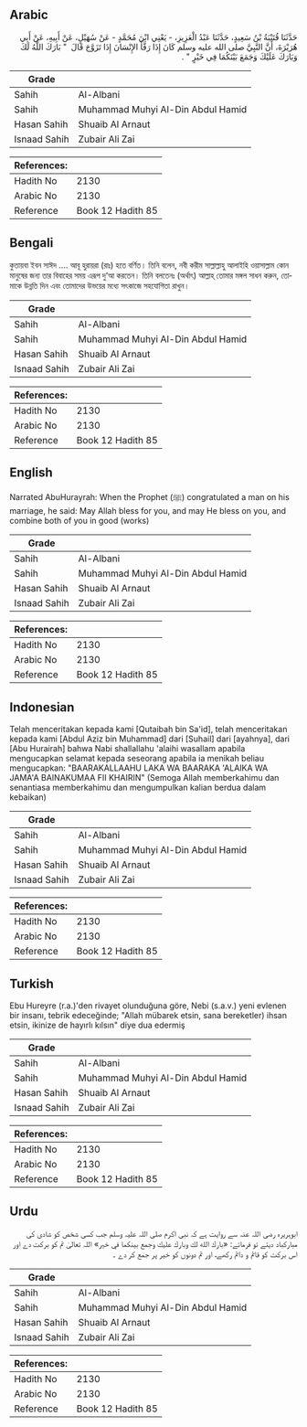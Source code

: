 ## Arabic


<div dir="rtl" lang="ar" style={{fontSize:'larger',backgroundColor:'#f8f9fa',padding:20}}>
حَدَّثَنَا قُتَيْبَةُ بْنُ سَعِيدٍ، حَدَّثَنَا عَبْدُ الْعَزِيزِ، - يَعْنِي ابْنَ مُحَمَّدٍ - عَنْ سُهَيْلٍ، عَنْ أَبِيهِ، عَنْ أَبِي هُرَيْرَةَ، أَنَّ النَّبِيَّ صلى الله عليه وسلم كَانَ إِذَا رَفَّأَ الإِنْسَانَ إِذَا تَزَوَّجَ قَالَ ‏ "‏ بَارَكَ اللَّهُ لَكَ وَبَارَكَ عَلَيْكَ وَجَمَعَ بَيْنَكُمَا فِي خَيْرٍ ‏"‏ ‏.‏
</div>
<div style={{backgroundColor:'#f8f9fa',padding:20, marginBottom: 10}}><table> <thead> <tr> <th>Grade</th> <th></th> </tr> </thead> <tbody> <tr><td>Sahih</td><td>Al-Albani</td></tr><tr><td>Sahih</td><td>Muhammad Muhyi Al-Din Abdul Hamid</td></tr><tr><td>Hasan Sahih</td><td>Shuaib Al Arnaut</td></tr><tr><td>Isnaad Sahih</td><td>Zubair Ali Zai</td></tr></tbody></table><table> <thead> <tr> <th>References:</th> <th></th> </tr> </thead> <tbody><tr><td>Hadith No</td><td>2130</td></tr><tr><td>Arabic No</td><td>2130</td></tr><tr><td>Reference</td><td>Book 12 Hadith 85</td></tr></tbody></table></div>

## Bengali


<div dir="ltr" lang="bn" style={{fontSize:'larger',backgroundColor:'#f8f9fa',padding:20}}>
কুতায়বা ইবন সাঈদ .... আবূ হুরায়রা (রাঃ) হতে বর্ণিত। তিনি বলেন, নবী করীম সাল্লাল্লাহু আলাইহি ওয়াসাল্লাম কোন মানুষের জন্য তার বিবাহের সময় এরূপ দু‘আ করতেন। তিনি বলতেনঃ (অর্থাৎ) আল্লাহ্ তোমার মঙ্গল সাধন করুন, তোমাকে উন্নতি দিন এবং তোমাদের উভয়ের মধ্যে সৎকাজে সহযোগিতা রাখুন।
</div>
<div style={{backgroundColor:'#f8f9fa',padding:20, marginBottom: 10}}><table> <thead> <tr> <th>Grade</th> <th></th> </tr> </thead> <tbody> <tr><td>Sahih</td><td>Al-Albani</td></tr><tr><td>Sahih</td><td>Muhammad Muhyi Al-Din Abdul Hamid</td></tr><tr><td>Hasan Sahih</td><td>Shuaib Al Arnaut</td></tr><tr><td>Isnaad Sahih</td><td>Zubair Ali Zai</td></tr></tbody></table><table> <thead> <tr> <th>References:</th> <th></th> </tr> </thead> <tbody><tr><td>Hadith No</td><td>2130</td></tr><tr><td>Arabic No</td><td>2130</td></tr><tr><td>Reference</td><td>Book 12 Hadith 85</td></tr></tbody></table></div>

## English


<div dir="ltr" lang="en" style={{fontSize:'larger',backgroundColor:'#f8f9fa',padding:20}}>
Narrated AbuHurayrah: When the Prophet (ﷺ) congratulated a man on his marriage, he said: May Allah bless for you, and may He bless on you, and combine both of you in good (works)
</div>
<div style={{backgroundColor:'#f8f9fa',padding:20, marginBottom: 10}}><table> <thead> <tr> <th>Grade</th> <th></th> </tr> </thead> <tbody> <tr><td>Sahih</td><td>Al-Albani</td></tr><tr><td>Sahih</td><td>Muhammad Muhyi Al-Din Abdul Hamid</td></tr><tr><td>Hasan Sahih</td><td>Shuaib Al Arnaut</td></tr><tr><td>Isnaad Sahih</td><td>Zubair Ali Zai</td></tr></tbody></table><table> <thead> <tr> <th>References:</th> <th></th> </tr> </thead> <tbody><tr><td>Hadith No</td><td>2130</td></tr><tr><td>Arabic No</td><td>2130</td></tr><tr><td>Reference</td><td>Book 12 Hadith 85</td></tr></tbody></table></div>

## Indonesian


<div dir="ltr" lang="id" style={{fontSize:'larger',backgroundColor:'#f8f9fa',padding:20}}>
Telah menceritakan kepada kami [Qutaibah bin Sa'id], telah menceritakan kepada kami [Abdul Aziz bin Muhammad] dari [Suhail] dari [ayahnya], dari [Abu Hurairah] bahwa Nabi shallallahu 'alaihi wasallam apabila mengucapkan selamat kepada seseorang apabila ia menikah beliau mengucapkan: "BAARAKALLAAHU LAKA WA BAARAKA 'ALAIKA WA JAMA'A BAINAKUMAA FII KHAIRIN" (Semoga Allah memberkahimu dan senantiasa memberkahimu dan mengumpulkan kalian berdua dalam kebaikan)
</div>
<div style={{backgroundColor:'#f8f9fa',padding:20, marginBottom: 10}}><table> <thead> <tr> <th>Grade</th> <th></th> </tr> </thead> <tbody> <tr><td>Sahih</td><td>Al-Albani</td></tr><tr><td>Sahih</td><td>Muhammad Muhyi Al-Din Abdul Hamid</td></tr><tr><td>Hasan Sahih</td><td>Shuaib Al Arnaut</td></tr><tr><td>Isnaad Sahih</td><td>Zubair Ali Zai</td></tr></tbody></table><table> <thead> <tr> <th>References:</th> <th></th> </tr> </thead> <tbody><tr><td>Hadith No</td><td>2130</td></tr><tr><td>Arabic No</td><td>2130</td></tr><tr><td>Reference</td><td>Book 12 Hadith 85</td></tr></tbody></table></div>

## Turkish


<div dir="ltr" lang="tr" style={{fontSize:'larger',backgroundColor:'#f8f9fa',padding:20}}>
Ebu Hureyre (r.a.)'den rivayet olunduğuna göre, Nebi (s.a.v.) yeni evlenen bir insanı, tebrik edeceğinde; "Allah mübarek etsin, sana bereketler) ihsan etsin, ikinize de hayırlı kılsın" diye dua edermiş
</div>
<div style={{backgroundColor:'#f8f9fa',padding:20, marginBottom: 10}}><table> <thead> <tr> <th>Grade</th> <th></th> </tr> </thead> <tbody> <tr><td>Sahih</td><td>Al-Albani</td></tr><tr><td>Sahih</td><td>Muhammad Muhyi Al-Din Abdul Hamid</td></tr><tr><td>Hasan Sahih</td><td>Shuaib Al Arnaut</td></tr><tr><td>Isnaad Sahih</td><td>Zubair Ali Zai</td></tr></tbody></table><table> <thead> <tr> <th>References:</th> <th></th> </tr> </thead> <tbody><tr><td>Hadith No</td><td>2130</td></tr><tr><td>Arabic No</td><td>2130</td></tr><tr><td>Reference</td><td>Book 12 Hadith 85</td></tr></tbody></table></div>

## Urdu


<div dir="rtl" lang="ur" style={{fontSize:'larger',backgroundColor:'#f8f9fa',padding:20}}>
ابوہریرہ رضی اللہ عنہ سے روایت ہے کہ نبی اکرم صلی اللہ علیہ وسلم جب کسی شخص کو شادی کی مبارکباد دیتے تو فرماتے: «بارك الله لك وبارك عليك وجمع بينكما في خير» اللہ تعالیٰ تم کو برکت دے اور اس برکت کو قائم و دائم رکھے، اور تم دونوں کو خیر پر جمع کر دے ۔
</div>
<div style={{backgroundColor:'#f8f9fa',padding:20, marginBottom: 10}}><table> <thead> <tr> <th>Grade</th> <th></th> </tr> </thead> <tbody> <tr><td>Sahih</td><td>Al-Albani</td></tr><tr><td>Sahih</td><td>Muhammad Muhyi Al-Din Abdul Hamid</td></tr><tr><td>Hasan Sahih</td><td>Shuaib Al Arnaut</td></tr><tr><td>Isnaad Sahih</td><td>Zubair Ali Zai</td></tr></tbody></table><table> <thead> <tr> <th>References:</th> <th></th> </tr> </thead> <tbody><tr><td>Hadith No</td><td>2130</td></tr><tr><td>Arabic No</td><td>2130</td></tr><tr><td>Reference</td><td>Book 12 Hadith 85</td></tr></tbody></table></div>
